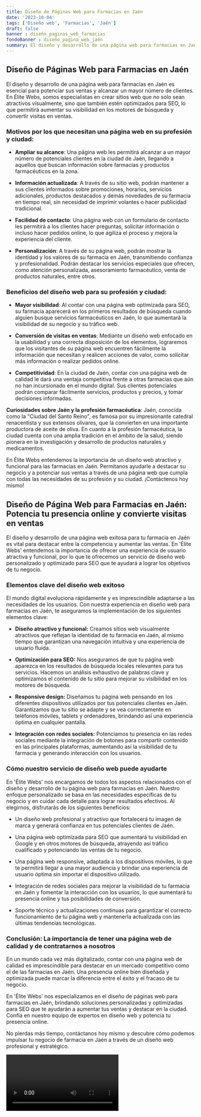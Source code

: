 ```yaml
---
title: Diseño de Páginas Web para Farmacias en Jaén
date: '2023-10-04'
tags: ['Diseño web', 'Farmacias', 'Jaén']
draft: false
banner : diseño_paginas_web_farmacias
fondoBanner : diseño_pagina_web_jaén
summary: El diseño y desarrollo de una página web para farmacias en Jaén es esencial para potenciar sus ventas y alcanzar un mayor número de clientes. En Élite Webs, somos especialistas en crear sitios web que no solo sean atractivos visualmente, sino que también estén optimizados para SEO, lo que permitirá aumentar su visibilidad en los motores de búsqueda y convertir visitas en ventas.
---
```


## Diseño de Páginas Web para Farmacias en Jaén

El diseño y desarrollo de una página web para farmacias en Jaén es esencial para potenciar sus ventas y alcanzar un mayor número de clientes. En Élite Webs, somos especialistas en crear sitios web que no solo sean atractivos visualmente, sino que también estén optimizados para SEO, lo que permitirá aumentar su visibilidad en los motores de búsqueda y convertir visitas en ventas.

### Motivos por los que necesitan una página web en su profesión y ciudad:

- **Ampliar su alcance**: Una página web les permitirá alcanzar a un mayor número de potenciales clientes en la ciudad de Jaén, llegando a aquellos que buscan información sobre farmacias y productos farmacéuticos en la zona.

- **Información actualizada**: A través de su sitio web, podrán mantener a sus clientes informados sobre promociones, horarios, servicios adicionales, productos destacados y demás novedades de su farmacia en tiempo real, sin necesidad de imprimir volantes o hacer publicidad tradicional.

- **Facilidad de contacto**: Una página web con un formulario de contacto les permitirá a los clientes hacer preguntas, solicitar información o incluso hacer pedidos online, lo que agiliza el proceso y mejora la experiencia del cliente.

- **Personalización**: A través de su página web, podrán mostrar la identidad y los valores de su farmacia en Jaén, transmitiendo confianza y profesionalidad. Podrán destacar los servicios especiales que ofrecen, como atención personalizada, asesoramiento farmacéutico, venta de productos naturales, entre otros.

### Beneficios del diseño web para su profesión y ciudad:

- **Mayor visibilidad**: Al contar con una página web optimizada para SEO, su farmacia aparecerá en los primeros resultados de búsqueda cuando alguien busque servicios farmacéuticos en Jaén, lo que aumentará la visibilidad de su negocio y su tráfico web.

- **Conversión de visitas en ventas**: Mediante un diseño web enfocado en la usabilidad y una correcta disposición de los elementos, lograremos que los visitantes de su página web encuentren fácilmente la información que necesitan y realicen acciones de valor, como solicitar más información o realizar pedidos online.

- **Competitividad**: En la ciudad de Jaén, contar con una página web de calidad le dará una ventaja competitiva frente a otras farmacias que aún no han incursionado en el mundo digital. Sus clientes potenciales podrán comparar fácilmente servicios, productos y precios, y tomar decisiones informadas.

**Curiosidades sobre Jaén y la profesión farmacéutica**: Jaén, conocida como la "Ciudad del Santo Reino", es famosa por su impresionante catedral renacentista y sus extensos olivares, que la convierten en una importante productora de aceite de oliva. En cuanto a la profesión farmacéutica, la ciudad cuenta con una amplia tradición en el ámbito de la salud, siendo pionera en la investigación y desarrollo de productos naturales y medicamentos.

En Élite Webs entendemos la importancia de un diseño web atractivo y funcional para las farmacias en Jaén. Permítanos ayudarle a destacar su negocio y a potenciar sus ventas a través de una página web que cumpla con todas las necesidades de su profesión y su ciudad. ¡Contáctenos hoy mismo!

<GifSeo />

<Cta />

## Diseño de Página Web para Farmacias en Jaén: Potencia tu presencia online y convierte visitas en ventas

El diseño y desarrollo de una página web exitosa para tu farmacia en Jaén es vital para destacar entre la competencia y aumentar las ventas. En 'Élite Webs' entendemos la importancia de ofrecer una experiencia de usuario atractiva y funcional, por lo que te ofrecemos un servicio de diseño web personalizado y optimizado para SEO que te ayudará a lograr los objetivos de tu negocio.

### Elementos clave del diseño web exitoso

El mundo digital evoluciona rápidamente y es imprescindible adaptarse a las necesidades de los usuarios. Con nuestra experiencia en diseño web para farmacias en Jaén, te aseguramos la implementación de los siguientes elementos clave:

- **Diseño atractivo y funcional:** Creamos sitios web visualmente atractivos que reflejan la identidad de tu farmacia en Jaén, al mismo tiempo que garantizan una navegación intuitiva y una experiencia de usuario fluida.

- **Optimización para SEO:** Nos aseguramos de que tu página web aparezca en los resultados de búsqueda locales relevantes para tus servicios. Hacemos un análisis exhaustivo de palabras clave y optimizamos el contenido de tu sitio para mejorar su visibilidad en los motores de búsqueda.

- **Responsive design:** Diseñamos tu página web pensando en los diferentes dispositivos utilizados por tus potenciales clientes en Jaén. Garantizamos que tu sitio se adapte y se vea correctamente en teléfonos móviles, tablets y ordenadores, brindando así una experiencia óptima en cualquier pantalla.

- **Integración con redes sociales:** Potenciamos tu presencia en las redes sociales mediante la integración de botones para compartir contenido en las principales plataformas, aumentando así la visibilidad de tu farmacia y generando interacción con los usuarios.

### Cómo nuestro servicio de diseño web puede ayudarte

En 'Élite Webs' nos encargamos de todos los aspectos relacionados con el diseño y desarrollo de tu página web para farmacias en Jaén. Nuestro enfoque personalizado se basa en las necesidades específicas de tu negocio y en cuidar cada detalle para lograr resultados efectivos. Al elegirnos, disfrutarás de los siguientes beneficios:

- Un diseño web profesional y atractivo que fortalecerá tu imagen de marca y generará confianza en tus potenciales clientes de Jaén.

- Una página web optimizada para SEO que aumentará tu visibilidad en Google y en otros motores de búsqueda, atrayendo así tráfico cualificado y potenciando las ventas de tu negocio.

- Una página web responsive, adaptada a los dispositivos móviles, lo que te permitirá llegar a una mayor audiencia y brindar una experiencia de usuario óptima sin importar el dispositivo utilizado.

- Integración de redes sociales para mejorar la visibilidad de tu farmacia en Jaén y fomentar la interacción con los usuarios, lo que aumentará tu presencia online y tus posibilidades de conversión.

- Soporte técnico y actualizaciones continuas para garantizar el correcto funcionamiento de tu página web y mantenerla actualizada con las últimas tendencias tecnológicas.

### Conclusión: La importancia de tener una página web de calidad y de contratarnos a nosotros

En un mundo cada vez más digitalizado, contar con una página web de calidad es imprescindible para destacar en un mercado competitivo como el de las farmacias en Jaén. Una presencia online bien diseñada y optimizada puede marcar la diferencia entre el éxito y el fracaso de tu negocio.

En 'Élite Webs' nos especializamos en el diseño de páginas web para farmacias en Jaén, brindando soluciones personalizadas y optimizadas para SEO que te ayudarán a aumentar tus ventas y destacar en la ciudad. Confía en nuestro equipo de expertos en diseño web y potencia tu presencia online.

No pierdas más tiempo, contáctanos hoy mismo y descubre cómo podemos impulsar tu negocio de farmacia en Jaén a través de un diseño web profesional y estratégico.

<Video />

<CtaBot job='Farmacias' city='Jaén'/>

<Gmaps query='Jaén+españa+maps' />